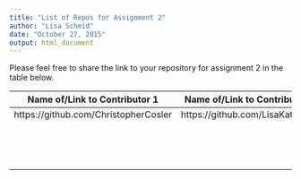 ```yaml
---
title: "List of Repos for Assignment 2"
author: "Lisa Schmid"
date: "October 27, 2015"
output: html_document
---
```


Please feel free to share the link to your repository for assignment 2 in the table below.

| Name of/Link to Contributor 1 | Name of/Link to Contributor 2 | Link to Repository |
|----|----|----|
| https://github.com/ChristopherCosler | https://github.com/LisaKatharina | https://github.com/ChristopherCosler/CSSR_ResearchProposal |
| | | |
| | | |
| | | |
| | | |
| | | |
| | | |
| | | |
| | | |
| | | |
| | | |
| | | |
| | | |
| | | |
| | | |
